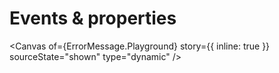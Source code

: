 
<Meta of={ErrorMessage} name="Events & properties" />

# Events & properties

<Canvas
  of={ErrorMessage.Playground}
  story={{ inline: true }}
  sourceState="shown"
  type="dynamic"
/>

<Controls of={ErrorMessage.Playground} sort="requiredFirst" />
